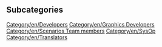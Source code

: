
== Subcategories ==
[[Category/en/Developers]]
[[Category/en/Graphics Developers]]
[[Category/en/Scenarios Team members]]
[[Category/en/SysOp]]
[[Category/en/Translators]]
